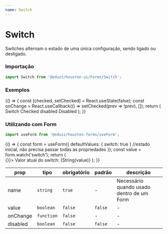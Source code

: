 ```yaml
---
name: Switch
---
```





# Switch

Switches alternam o estado de uma única configuração, sendo ligado ou desligado.

### Importação

```js
import Switch from '@eduzz/houston-ui/Forms/Switch';
```

### Exemplos

<Playground>
  {() => {
    const [checked, setChecked] = React.useState(false);
    const onChange = React.useCallback(() => setChecked(prev => !prev), []);
    return (
      <Row>
        <Column>
          <Switch checked={checked} onChange={onChange}>
            Switch
          </Switch>
        </Column>
        <Column>
          <Switch checked disabled>
            Checked disabled
          </Switch>
        </Column>
        <Column>
          <Switch disabled>Disabled</Switch>
        </Column>
      </Row>
    );
  }}
</Playground>

### Utilizando com Form

```js
import useForm from '@eduzz/houston-forms/useForm';
```

<Playground>
  {() => {
    const form = useForm({
      defaultValues: { switch: true } //estado inicial, não precisa passar todas as propriedades
    });
    const value = form.watch('switch');
    return (
      <Form context={form} onSubmit={() => {}}>
        <Typography>Valor atual do switch: {String(value)}</Typography>
        <Switch name='switch' />
      </Form>
    );
  }}
</Playground>

| prop     | tipo       | obrigatório | padrão  | descrição                                 |
| -------- | ---------- | ----------- | ------- | ----------------------------------------- |
| name     | `string`   | `true`      | -       | Necessário quando usado dentro de um Form |
| value    | `boolean`  | `false`     | `false` | -                                         |
| onChange | `function` | `false`     | -       | -                                         |
| disabled | `boolean`  | `false`     | `false` | -                                         |
